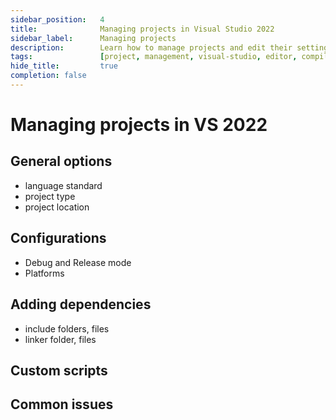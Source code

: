 ```yaml
---
sidebar_position:	4
title:				Managing projects in Visual Studio 2022
sidebar_label:		Managing projects
description:		Learn how to manage projects and edit their settings in Visual Studio 2022
tags:				[project, management, visual-studio, editor, compiler, settings, tool, windows]
hide_title:			true
completion: false
---
```



# Managing projects in VS 2022

## General options

<ImproveSection />

- language standard
- project type
- project location

## Configurations

<ImproveSection />

- Debug and Release mode
- Platforms

## Adding dependencies

<ImproveSection />

- include folders, files
- linker folder, files

## Custom scripts

<ImproveSection />

## Common issues

<ImproveSection />
